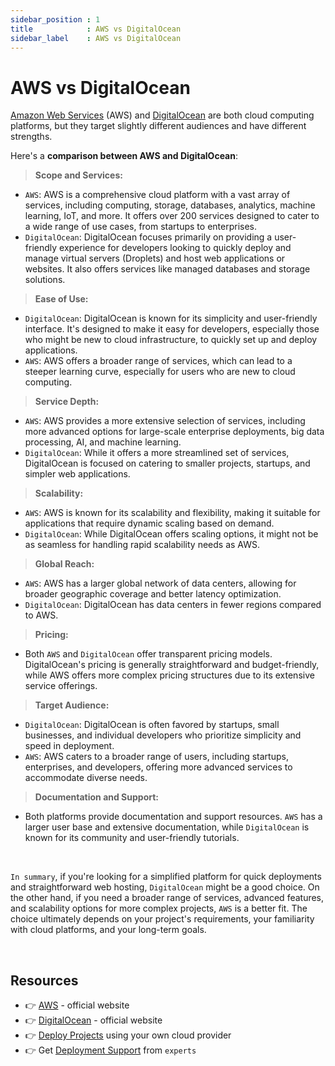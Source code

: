 ```yaml
---
sidebar_position : 1
title            : AWS vs DigitalOcean
sidebar_label    : AWS vs DigitalOcean
---
```


# AWS vs DigitalOcean

[Amazon Web Services](https://aws.amazon.com/) (AWS) and [DigitalOcean](https://www.digitalocean.com/) are both cloud computing platforms, but they target slightly different audiences and have different strengths. 

Here's a **comparison between AWS and DigitalOcean**:

> **Scope and Services:**

- `AWS`: AWS is a comprehensive cloud platform with a vast array of services, including computing, storage, databases, analytics, machine learning, IoT, and more. It offers over 200 services designed to cater to a wide range of use cases, from startups to enterprises.
- `DigitalOcean`: DigitalOcean focuses primarily on providing a user-friendly experience for developers looking to quickly deploy and manage virtual servers (Droplets) and host web applications or websites. It also offers services like managed databases and storage solutions.

> **Ease of Use:**

- `DigitalOcean`: DigitalOcean is known for its simplicity and user-friendly interface. It's designed to make it easy for developers, especially those who might be new to cloud infrastructure, to quickly set up and deploy applications.
- `AWS`: AWS offers a broader range of services, which can lead to a steeper learning curve, especially for users who are new to cloud computing.

> **Service Depth:**

- `AWS`: AWS provides a more extensive selection of services, including more advanced options for large-scale enterprise deployments, big data processing, AI, and machine learning.
- `DigitalOcean`: While it offers a more streamlined set of services, DigitalOcean is focused on catering to smaller projects, startups, and simpler web applications.

> **Scalability:**

- `AWS`: AWS is known for its scalability and flexibility, making it suitable for applications that require dynamic scaling based on demand.
- `DigitalOcean`: While DigitalOcean offers scaling options, it might not be as seamless for handling rapid scalability needs as AWS.

> **Global Reach:**

- `AWS`: AWS has a larger global network of data centers, allowing for broader geographic coverage and better latency optimization.
- `DigitalOcean`: DigitalOcean has data centers in fewer regions compared to AWS.

> **Pricing:**

- Both `AWS` and `DigitalOcean` offer transparent pricing models. DigitalOcean's pricing is generally straightforward and budget-friendly, while AWS offers more complex pricing structures due to its extensive service offerings.

> **Target Audience:**

- `DigitalOcean`: DigitalOcean is often favored by startups, small businesses, and individual developers who prioritize simplicity and speed in deployment.
- `AWS`: AWS caters to a broader range of users, including startups, enterprises, and developers, offering more advanced services to accommodate diverse needs.

> **Documentation and Support:**

- Both platforms provide documentation and support resources. `AWS` has a larger user base and extensive documentation, while `DigitalOcean` is known for its community and user-friendly tutorials.

<br />

`In summary`, if you're looking for a simplified platform for quick deployments and straightforward web hosting, `DigitalOcean` might be a good choice. 
On the other hand, if you need a broader range of services, advanced features, and scalability options for more complex projects, `AWS` is a better fit. 
The choice ultimately depends on your project's requirements, your familiarity with cloud platforms, and your long-term goals.

<br />

## Resources

- 👉 [AWS](https://aws.amazon.com/) - official website
- 👉 [DigitalOcean](https://www.digitalocean.com/) - official website
- 👉 [Deploy Projects](https://deploypro.dev/) using your own cloud provider
- 👉 Get [Deployment Support](https://deploypro.dev/support/) from `experts` 
